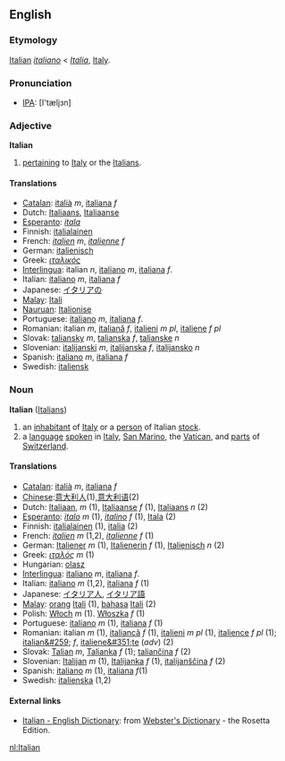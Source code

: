 ==English==
===Etymology=== 
[[Italian]] ''[[italiano]]'' < ''[[Italia]]'', [[Italy]].

===Pronunciation===
*[[IPA]]: [I'tæljзn]

===Adjective===
'''Italian'''

# [[pertain|pertaining]] to [[Italy]] or the [[Italian|Italians]].

====Translations====
*[[Catalan]]: [[italià]] ''m'', [[italiana]] ''f''
*Dutch: [[Italiaans]], [[Italiaanse]]
*[[Esperanto]]: ''[[itala]]''
*Finnish: [[italialainen]]
*French: ''[[italien]]'' ''m'', ''[[italienne]]'' ''f''
*German: [[italienisch]]
*Greek: ''[[ιταλικός]]''
*[[Interlingua]]: italian ''n'', [[italiano]]  ''m'', [[italiana]]  ''f''.
*Italian: [[italiano]] ''m'',  [[italiana]]  ''f''
*Japanese: [[イタリア]]の
*[[Malay]]: [[Itali]]
*[[Nauruan]]: [[Italionise]]
*Portuguese: [[italiano]] ''m'', [[italiana]] ''f''.
*Romanian: italian ''m'', [[italiană]] ''f'', [[italieni]] ''m pl'', [[italiene]] ''f pl''
*Slovak: [[taliansky]] ''m'', [[talianska]] ''f'', [[talianske]] ''n''
*Slovenian: [[italijanski]] ''m'', [[italijanska]] ''f'', [[italijansko]] ''n''
*Spanish: [[italiano]]  ''m'', [[italiana]]  ''f''
*Swedish: [[italiensk]]

===Noun===
'''Italian''' ([[Italians]])

# an [[inhabitant]] of [[Italy]] or a [[person]] of Italian [[stock]].
# a [[language]] [[speak|spoken]] in [[Italy]], [[San Marino]], the [[Vatican]], and [[part|parts]] of [[Switzerland]].

====Translations====

*[[Catalan]]: [[italià]] ''m'', [[italiana]] ''f''
*[[Chinese]]:[[意大利人]](1),[[意大利语]](2)
*Dutch: [[Italiaan]], ''m'' (1), [[Italiaanse]] ''f'' (1), [[Italiaans]] ''n'' (2)
*[[Esperanto]]: ''[[italo]]'' ''m'' (1), ''[[italino]]'' ''f'' (1), [[Itala]] (2)
*Finnish: [[italialainen]] (1), [[italia]] (2)
*French: ''[[italien]]'' ''m'' (1,2), ''[[italienne]]'' ''f'' (1)
*German: [[Italiener]] ''m'' (1), [[Italienerin]] ''f'' (1), [[Italienisch]] ''n'' (2)
*Greek: ''[[ιταλός]]'' ''m'' (1)
*Hungarian: [[olasz]]
*[[Interlingua]]: [[italiano]]  ''m'', [[italiana]]  ''f''.
*Italian: [[italiano]] ''m'' (1,2),  [[italiana]]  ''f'' (1)
*Japanese: [[イタリア人]], [[イタリア語]]
*[[Malay]]: [[orang]] [[Itali]] (1), [[bahasa]] [[Itali]] (2)
*Polish: [[Włoch]] ''m'' (1). [[Włoszka]] ''f'' (1)
*Portuguese: [[italiano]] ''m'' (1), [[italiana]] ''f'' (1)
*Romanian: italian ''m'' (1), [[italiancă]] ''f'' (1), [[italieni]] ''m pl'' (1), [[italience]] ''f pl'' (1); [[italian&#259;]] ''f'', [[italiene&#351;te]] (''adv'') (2)
*Slovak: [[Talian#Slovak|Talian]] ''m'', [[Talianka#Slovak|Talianka]] ''f'' (1); [[taliančina#Slovak|taliančina]] ''f'' (2)
*Slovenian: [[Italijan]] ''m'' (1), [[Italijanka]] ''f'' (1), [[italijanščina]] ''f'' (2)
*Spanish: [[italiano]]  ''m'' (1), [[italiana]]  ''f''(1)
*Swedish: [[italienska]] (1,2)

==== External links====
*[http://www.websters-online-dictionary.org/definition/Italian-english/ Italian - English Dictionary]: from [http://www.websters-online-dictionary.org/ Webster's Dictionary] - the Rosetta Edition.

[[nl:Italian]]